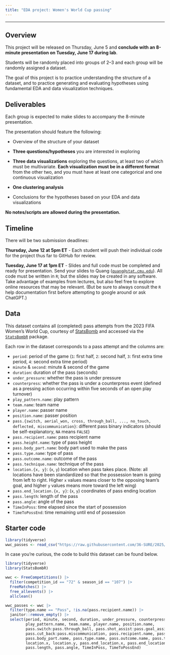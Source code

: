 ```yaml
---
title: "EDA project: Women's World Cup passing"
---
```


---

## Overview

This project will be released on Thursday, June 5 and **conclude with an 8-minute presentation on Tuesday, June 17 during lab**.

Students will be randomly placed into groups of 2--3 and each group will be randomly assigned a dataset.

The goal of this project is to practice understanding the structure of a dataset, and to practice generating and evaluating hypotheses using fundamental EDA and data visualization techniques.

## Deliverables

Each group is expected to make slides to accompany the 8-minute presentation.

The presentation should feature the following:

-   Overview of the structure of your dataset

-   **Three questions/hypotheses** you are interested in exploring

-   **Three data visualizations** exploring the questions, at least two of which must be multivariate. **Each visualization must be in a different format** from the other two, and you must have at least one categorical and one continuous visualization

-   **One clustering analysis**

-   Conclusions for the hypotheses based on your EDA and data visualizations

**No notes/scripts are allowed during the presentation.**

## Timeline

There will be two submission deadlines:

**Thursday, June 12 at 5pm ET** - Each student will push their individual code for the project thus far to GitHub for review.

**Tuesday, June 17 at 1pm ET** - Slides and full code must be completed and ready for presentation. Send your slides to Quang ([`quang@stat.cmu.edu`](mailto:quang@stat.cmu.edu)). All code must be written in `R`; but the slides may be created in any software. Take advantage of examples from lectures, but also feel free to explore online resources that may be relevant. (But be sure to always consult the `R` help documentation first before attempting to google around or ask ChatGPT.)

## Data

This dataset contains all (completed) pass attempts from the 2023 FIFA Women's World Cup, courtesy of [StatsBomb](https://statsbomb.com/news/statsbomb-release-free-2023-womens-world-cup-data/) and accessed via the [`StatsBombR`](https://github.com/statsbomb/StatsBombR) package.

Each row in the dataset corresponds to a pass attempt and the columns are:

* `period`: period of the game (`1`: first half, `2`: second half, `3`: first extra time period, `4`: second extra time period)          
* `minute` & `second`: minute & second of the game
* `duration`: duration of the pass (seconds)            
* `under_pressure`: whether the pass is under pressure    
* `counterpress`: whether the pass is under a counterpress event (defined as a pressing action occurring within five seconds of an open play turnover)  
* `play_pattern.name`: play pattern
* `team.name`: team name
* `player.name`: passer name  
* `position.name`: passer position
* `pass.{switch, aerial_won, cross, through_ball, ..., no_touch, deflected, miscommunication}`: different pass binary indicators (should be self-explanatory, `NA` means `FALSE`)
* `pass.recipient.name`: pass recipient name
* `pass.height.name`: type of pass height
* `pass.body_part.name`: body part used to make the pass
* `pass.type.name`: type of pass
* `pass.outcome.name`: outcome of the pass 
* `pass.technique.name`: technique of the pass
* `location.{x, y}`: (`x`, `y`) location when pass takes place. (Note: all locations have been standardized so that the possession team is going from left to right. Higher `x` values means closer to the opposing team's goal, and higher `y` values means more toward the left wing)
* `pass.end_location.{x, y}`:  (`x`, `y`) coordinates of pass ending location
* `pass.length`: length of the pass
* `pass.angle`: angle of the pass
* `TimeInPoss`: time elapsed since the start of possession         
* `TimeToPossEnd`: time remaining until end of possession

## Starter code

```r
library(tidyverse)
wwc_passes <- read_csv("https://raw.githubusercontent.com/36-SURE/2025/main/data/wwc_passes.csv")
```

In case you're curious, the code to build this dataset can be found below.

```r
library(tidyverse)
library(StatsBombR)

wwc <- FreeCompetitions() |> 
  filter(competition_id == "72" & season_id == "107") |> 
  FreeMatches() |> 
  free_allevents() |> 
  allclean()

wwc_passes <- wwc |>
  filter(type.name == "Pass", !is.na(pass.recipient.name)) |> 
  janitor::remove_empty() |> 
  select(period, minute, second, duration, under_pressure, counterpress, 
         play_pattern.name, team.name, player.name, position.name, 
         pass.switch:pass.through_ball, pass.shot_assist:pass.goal_assist, 
         pass.cut_back:pass.miscommunication, pass.recipient.name, pass.height.name, 
         pass.body_part.name, pass.type.name, pass.outcome.name, pass.technique.name,  
         location.x, location.y, pass.end_location.x, pass.end_location.y, 
         pass.length, pass.angle, TimeInPoss, TimeToPossEnd)
```